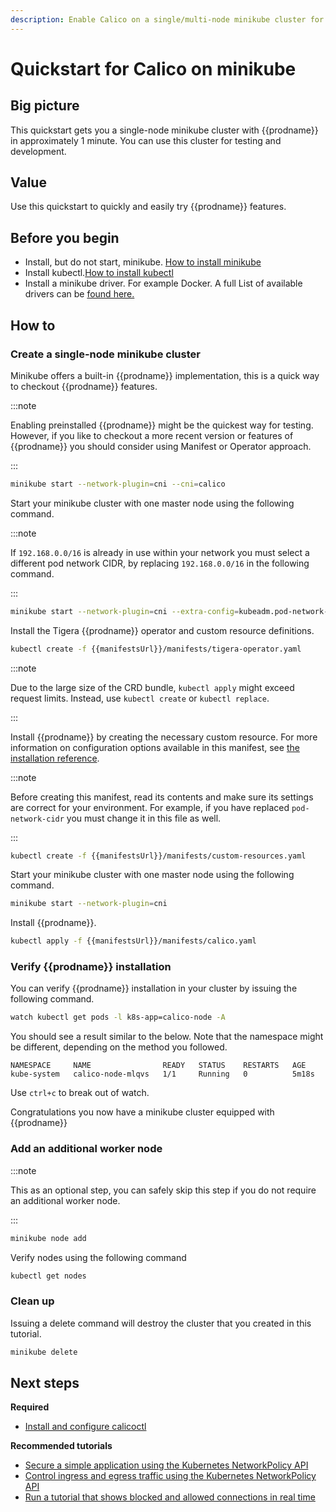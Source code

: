 ```yaml
---
description: Enable Calico on a single/multi-node minikube cluster for testing or development in under 1 minute.
---
```


# Quickstart for Calico on minikube


## Big picture

This quickstart gets you a single-node minikube cluster with {{prodname}}
in approximately 1 minute. You can use this cluster for testing and
development.

## Value

Use this quickstart to quickly and easily try {{prodname}} features.

## Before you begin

- Install, but do not start, minikube. [How to install minikube](https://minikube.sigs.k8s.io/docs/start/#what-youll-need)
- Install kubectl.[How to install kubectl](https://kubernetes.io/docs/tasks/tools/install-kubectl/)
- Install a minikube driver. For example Docker. A full List of available drivers can be [found here.](https://minikube.sigs.k8s.io/docs/drivers/)

## How to

### Create a single-node minikube cluster

<Tabs>
<TabItem label="Built-in {{prodname}}" value="Built-in {{prodname}}-0">

Minikube offers a built-in {{prodname}} implementation, this is a quick way to checkout {{prodname}} features.

:::note

Enabling preinstalled {{prodname}} might be the quickest way for testing. However, if you like to checkout a more recent version or features of {{prodname}} you should consider using Manifest or Operator approach.

:::

```bash
minikube start --network-plugin=cni --cni=calico
```

</TabItem>
<TabItem label="Operator" value="Operator-1">

Start your minikube cluster with one master node using the following command.

:::note

If `192.168.0.0/16` is already in use within your network you must select a different pod network CIDR, by replacing `192.168.0.0/16` in the following command.

:::

```bash
minikube start --network-plugin=cni --extra-config=kubeadm.pod-network-cidr=192.168.0.0/16
```

Install the Tigera {{prodname}} operator and custom resource definitions.

```bash
kubectl create -f {{manifestsUrl}}/manifests/tigera-operator.yaml
```

:::note

Due to the large size of the CRD bundle, `kubectl apply` might exceed request limits. Instead, use `kubectl create` or `kubectl replace`.

:::

Install {{prodname}} by creating the necessary custom resource. For more information on configuration options available in this manifest, see [the installation reference](../../reference/installation/api.mdx).

:::note

Before creating this manifest, read its contents and make sure its settings are correct for your environment. For example,
if you have replaced `pod-network-cidr` you must change it in this file as well.

:::

```bash
kubectl create -f {{manifestsUrl}}/manifests/custom-resources.yaml
```

</TabItem>
<TabItem label="Manifest" value="Manifest-2">

Start your minikube cluster with one master node using the following command.

```bash
minikube start --network-plugin=cni
```

Install {{prodname}}.

```bash
kubectl apply -f {{manifestsUrl}}/manifests/calico.yaml
```

</TabItem>
</Tabs>

### Verify {{prodname}} installation

You can verify {{prodname}} installation in your cluster by issuing the following command.

```bash
watch kubectl get pods -l k8s-app=calico-node -A
```

You should see a result similar to the below. Note that the namespace might be different, depending on the method you followed.

```
NAMESPACE     NAME                READY   STATUS    RESTARTS   AGE
kube-system   calico-node-mlqvs   1/1     Running   0          5m18s
```

Use `ctrl+c` to break out of watch.

Congratulations you now have a minikube cluster equipped with {{prodname}}

### Add an additional worker node

:::note

This as an optional step, you can safely skip this step if you do not require an additional worker node.

:::

```bash
minikube node add
```

Verify nodes using the following command

```bash
kubectl get nodes
```

### Clean up

Issuing a delete command will destroy the cluster that you created in this tutorial.

```bash
minikube delete
```

## Next steps

**Required**

- [Install and configure calicoctl](../../operations/calicoctl/install.mdx)

**Recommended tutorials**

- [Secure a simple application using the Kubernetes NetworkPolicy API](../../network-policy/get-started/kubernetes-policy/kubernetes-policy-basic.mdx)
- [Control ingress and egress traffic using the Kubernetes NetworkPolicy API](../../network-policy/get-started/kubernetes-policy/kubernetes-policy-advanced.mdx)
- [Run a tutorial that shows blocked and allowed connections in real time](../../network-policy/get-started/kubernetes-policy/kubernetes-demo.mdx)
